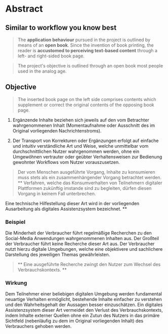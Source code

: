 
# Abstract

## Similar to workflow you know best

> The **application behaviour** pursued in the project is outlined by means of
> an **open book**. Since the invention of book printing, the reader is
> **accustomed to perceiving text-based content** through a left- and
> right-sided book page.

<WrappedByExample />

> The project's objective is outlined through an open book most people used in
> the analog age.

## Objective

> The inserted book page on the left side comprises contents which supplement or
> correct the original contents of the opposing book page.

1. Ergänzende Inhalte beziehen sich jeweils auf den vom Betrachter
   wahrgenommenen Inhalt (Momentaufnahme oder Ausschnitt des im Original
   vorliegenden Nachrichtenstroms).

2. Der Transport von Korrekturen oder Ergänzungen erfolgt auf einfache und
   intuitiv verständliche Art und Weise, welche unmittelbar vom
   durchschnittlichen Nutzer wahrgenommen werden, ohne ein Umgewöhnen vertrauter
   oder geübter Verhaltensweisen zur Bedienung gewohnter Workflows vom Nutzer
   vorauszusetzen.

> Der vom Menschen ausgeführte Vorgang, Inhalte zu konsumieren muss stets als
> ein zusammenhängender Vorgang betrachtet werden. \*\* Verfahren, welche das
> Konsumverhalten von Teilnehmern digitaler Plattformen zukünftig imstande sind
> zu begleiten, dürfen diesen Vorgang in keinem Fall unterbrechen.

Eine technische Hilfestellung dieser Art wird in der vorliegenden Ausarbeitung
als digitales Assistenzsystem bezeichnet. \*\*

### Beispiel

Die Minderheit der Verbraucher führt regelmäßige Recherchen zu den Social-Media
Anwendungen wahrgenommenen Inhalten aus. Der Großteil der Verbraucher führt
keine Recherche dieser Art aus. Der Verbraucher nutzt hierzu digitale
Umgebungen, welche eine objektivere und sachlichere Darstellung des jeweiligen
Themas gewährleisten.

> ** Eine ausgeführte Recherche zwingt den Nutzer zum Wechsel des
> Verbrauchskontexts. **

### Wirkung

Dem Teilnehmer einer beliebigen digitalen Umgebung werden fundamental neuartige
Verhalten ermöglicht, bestehende Inhalte einfacher zu verstehen und den
Wahrheitsgehalt der Aussagen besser einzuschätzen. Ein digitales Assistenzsystem
dieser Art vermeidet den Verlust des Verbrauchskontexts, indem Inhalte externer
Quellen ohne ein Zutun des Nutzers in das primäre Sichtfeld (nebenläufig zu dem
im Original vorliegenden Inhalt) des Verbrauchers gehoben werden.
